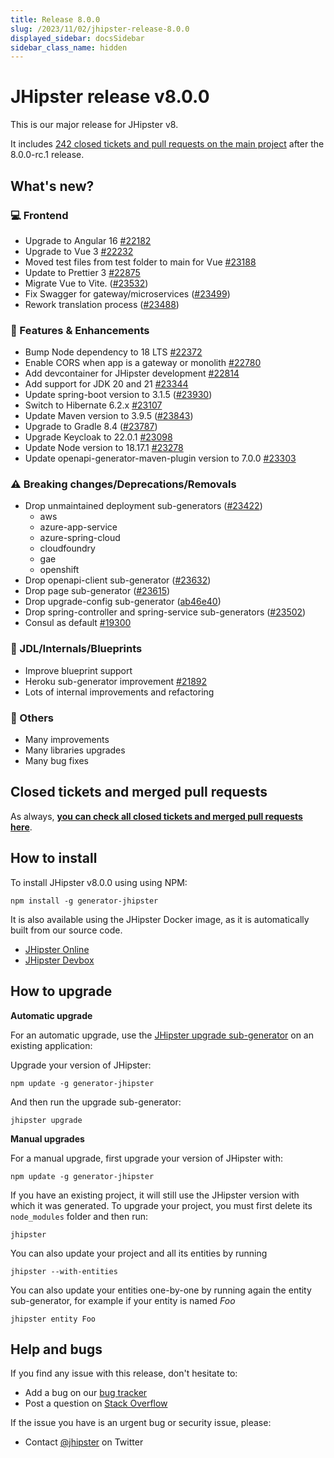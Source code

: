 ```yaml
---
title: Release 8.0.0
slug: /2023/11/02/jhipster-release-8.0.0
displayed_sidebar: docsSidebar
sidebar_class_name: hidden
---
```


# JHipster release v8.0.0

This is our major release for JHipster v8.

It includes [242 closed tickets and pull requests on the main project](https://github.com/jhipster/generator-jhipster/issues?q=is:closed+milestone:8.0.0) after the 8.0.0-rc.1 release.

## What's new?

### :computer: Frontend

- Upgrade to Angular 16 [#22182](https://github.com/jhipster/generator-jhipster/pull/22182)
- Upgrade to Vue 3 [#22232](https://github.com/jhipster/generator-jhipster/pull/22232)
- Moved test files from test folder to main for Vue [#23188](https://github.com/jhipster/generator-jhipster/pull/23188)
- Update to Prettier 3 [#22875](https://github.com/jhipster/generator-jhipster/pull/22875)
- Migrate Vue to Vite. ([#23532](https://github.com/jhipster/generator-jhipster/pull/23532))
- Fix Swagger for gateway/microservices ([#23499](https://github.com/jhipster/generator-jhipster/pull/23499))
- Rework translation process ([#23488](https://github.com/jhipster/generator-jhipster/pull/23488))

### :gem: Features & Enhancements

- Bump Node dependency to 18 LTS [#22372](https://github.com/jhipster/generator-jhipster/pull/22372)
- Enable CORS when app is a gateway or monolith [#22780](https://github.com/jhipster/generator-jhipster/pull/22780)
- Add devcontainer for JHipster development [#22814](https://github.com/jhipster/generator-jhipster/pull/22814)
- Add support for JDK 20 and 21 [#23344](https://github.com/jhipster/generator-jhipster/pull/23344)
- Update spring-boot version to 3.1.5 ([#23930](https://github.com/jhipster/generator-jhipster/pull/23930))
- Switch to Hibernate 6.2.x [#23107](https://github.com/jhipster/generator-jhipster/pull/23107)
- Update Maven version to 3.9.5 ([#23843](https://github.com/jhipster/generator-jhipster/pull/23843))
- Upgrade to Gradle 8.4 ([#23787](https://github.com/jhipster/generator-jhipster/pull/23787))
- Upgrade Keycloak to 22.0.1 [#23098](https://github.com/jhipster/generator-jhipster/pull/23098)
- Update Node version to 18.17.1 [#23278](https://github.com/jhipster/generator-jhipster/pull/23278)
- Update openapi-generator-maven-plugin version to 7.0.0 [#23303](https://github.com/jhipster/generator-jhipster/pull/23303)

### :warning: Breaking changes/Deprecations/Removals

- Drop unmaintained deployment sub-generators ([#23422](https://github.com/jhipster/generator-jhipster/pull/23422))
  - aws
  - azure-app-service
  - azure-spring-cloud
  - cloudfoundry
  - gae
  - openshift
- Drop openapi-client sub-generator ([#23632](https://github.com/jhipster/generator-jhipster/pull/23632))
- Drop page sub-generator ([#23615](https://github.com/jhipster/generator-jhipster/pull/23615))
- Drop upgrade-config sub-generator ([ab46e40](https://github.com/jhipster/generator-jhipster/commit/ab46e40d7013e68a1d82d3578d62a7c29f5b466e))
- Drop spring-controller and spring-service sub-generators ([#23502](https://github.com/jhipster/generator-jhipster/pull/23502))
- Consul as default [#19300](https://github.com/jhipster/generator-jhipster/issues/19300)

### :paw_prints: JDL/Internals/Blueprints

- Improve blueprint support
- Heroku sub-generator improvement [#21892](https://github.com/jhipster/generator-jhipster/pull/21892)
- Lots of internal improvements and refactoring

### :scroll: Others

- Many improvements
- Many libraries upgrades
- Many bug fixes

## Closed tickets and merged pull requests

As always, **[you can check all closed tickets and merged pull requests here](https://github.com/jhipster/generator-jhipster/issues?q=is:closed+milestone:8.0.0)**.

## How to install

To install JHipster v8.0.0 using using NPM:

    npm install -g generator-jhipster

It is also available using the JHipster Docker image, as it is automatically built from our source code.

- [JHipster Online](https://start.jhipster.tech)
- [JHipster Devbox](https://github.com/jhipster/jhipster-devbox)

## How to upgrade

**Automatic upgrade**

For an automatic upgrade, use the [JHipster upgrade sub-generator](/upgrading-an-application/) on an existing application:

Upgrade your version of JHipster:

```
npm update -g generator-jhipster
```

And then run the upgrade sub-generator:

```
jhipster upgrade
```

**Manual upgrades**

For a manual upgrade, first upgrade your version of JHipster with:

```
npm update -g generator-jhipster
```

If you have an existing project, it will still use the JHipster version with which it was generated.
To upgrade your project, you must first delete its `node_modules` folder and then run:

```
jhipster
```

You can also update your project and all its entities by running

```
jhipster --with-entities
```

You can also update your entities one-by-one by running again the entity sub-generator, for example if your entity is named _Foo_

```
jhipster entity Foo
```

## Help and bugs

If you find any issue with this release, don't hesitate to:

- Add a bug on our [bug tracker](https://github.com/jhipster/generator-jhipster/issues?state=open)
- Post a question on [Stack Overflow](http://stackoverflow.com/tags/jhipster/info)

If the issue you have is an urgent bug or security issue, please:

- Contact [@jhipster](https://twitter.com/jhipster) on Twitter

